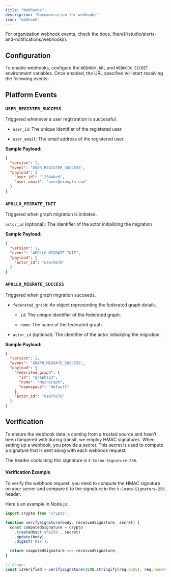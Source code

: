 ---
title: "Webhooks"
description: "Documentation for webhooks"
icon: "webhook"
---

<Info>
  For organization webhook events, check the docs, [here](/studio/alerts-and-notifications/webhooks).
</Info>

## Configuration

To enable webhooks, configure the `WEBHOOK_URL` and `WEBHOOK_SECRET` environment variables. Once enabled, the URL specified will start receiving the following events:

## Platform Events

### `USER_REGISTER_SUCCESS`

Triggered whenever a user registration is successful.

* `user_id`: The unique identifier of the registered user.

* `user_email`: The email address of the registered user.

**Sample Payload:**

```json
{
  "version": 1,
  "event": "USER_REGISTER_SUCCESS",
  "payload": {
    "user_id": "1234abcd",
    "user_email": "user@example.com"
  }
}
```

### `APOLLO_MIGRATE_INIT`

Triggered when graph migration is initiated.

`actor_id` (optional): The identifier of the actor initializing the migration

**Sample Payload:**

```json
{
  "version": 1,
  "event": "APOLLO_MIGRATE_INIT",
  "payload": {
    "actor_id": "user5678"
  }
}
```

### `APOLLO_MIGRATE_SUCCESS`

Triggered when graph migration succeeds.

* `federated_graph`: An object representing the federated graph details.

  * `id`: The unique identifier of the federated graph.

  * `name`: The name of the federated graph.

* `actor_id` (optional): The identifier of the actor initializing the migration.

**Sample Payload:**

```json
{
  "version": 1,
  "event": "GRAPH_MIGRATE_SUCCESS",
  "payload": {
    "federated_graph": {
      "id": "graph123",
      "name": "MainGraph",
      "namespace": "default"
    },
    "actor_id": "user5678"
  }
}
```

## Verification

To ensure the webhook data is coming from a trusted source and hasn't been tampered with during transit, we employ HMAC signatures. When setting up a webhook, you provide a secret. This secret is used to compute a signature that is sent along with each webhook request.

The header containing this signature is `X-Cosmo-Signature-256`.

#### Verification Example

To verify the webhook request, you need to compute the HMAC signature on your server and compare it to the signature in the `X-Cosmo-Signature-256` header.

Here's an example in Node.js:

```js
import crypto from 'crypto';

function verifySignature(body, receivedSignature, secret) {
  const computedSignature = crypto
    .createHmac('sha256', secret)
    .update(body)
    .digest('hex');

  return computedSignature === receivedSignature;
}

// Usage:
const isVerified = verifySignature(JSON.stringify(req.body), req.headers['x-cosmo-signature-256'], YOUR_SECRET);
```
